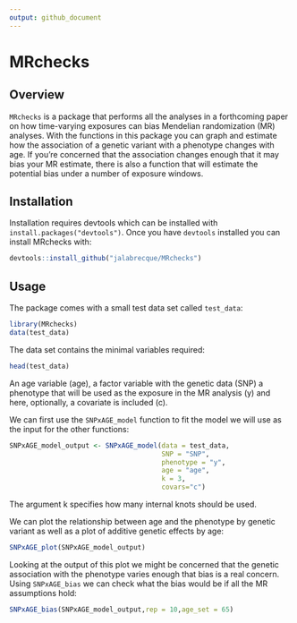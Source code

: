 ```yaml
---
output: github_document
---
```


# MRchecks

## Overview

`MRchecks` is a package that performs all the analyses in a forthcoming paper on how time-varying exposures can bias Mendelian randomization (MR) analyses. With the functions in this package you can graph and estimate how the association of a genetic variant with a phenotype changes with age. If you're concerned that the association changes enough that it may bias your MR estimate, there is also a function that will estimate the potential bias under a number of exposure windows.

## Installation

Installation requires devtools which can be installed with `install.packages("devtools")`. Once you have `devtools` installed you can install MRchecks with:

``` r
devtools::install_github("jalabrecque/MRchecks")
```

## Usage

The package comes with a small test data set called `test_data`:

```r
library(MRchecks)
data(test_data)
```

The data set contains the minimal variables required: 

```r
head(test_data)
```

An age variable (age), a factor variable with the genetic data (SNP) a phenotype that will be used as the exposure in the MR analysis (y) and here, optionally, a covariate is included  (c).

We can first use the `SNPxAGE_model` function to fit the model we will use as the input for the other functions: 
```r
SNPxAGE_model_output <- SNPxAGE_model(data = test_data,
                                      SNP = "SNP",
                                      phenotype = "y",
                                      age = "age",
                                      k = 3,
                                      covars="c")
```

The argument k specifies how many internal knots should be used.

We can plot the relationship between age and the phenotype by genetic variant as well as a plot of additive genetic effects by age:

```r
SNPxAGE_plot(SNPxAGE_model_output)
```

Looking at the output of this plot we might be concerned that the genetic association with the phenotype varies enough that bias is a real concern. Using `SNPxAGE_bias` we can check what the bias would be if all the MR assumptions hold:

```r
SNPxAGE_bias(SNPxAGE_model_output,rep = 10,age_set = 65)
```

